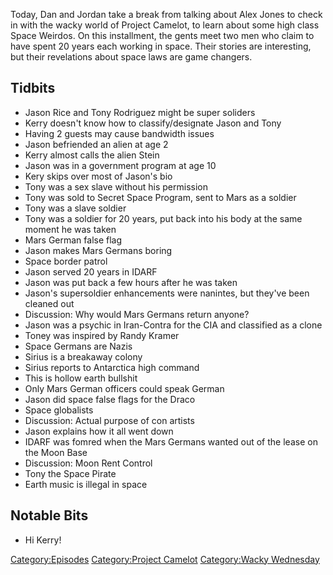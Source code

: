 {{DEFAULTSORT:
    #_EPISODE_0229:Mars Germans and Moon Leases
}}{{Episode
    | title           = Mars Germans and Moon Leases
    | caption         = [https://knowledgefight.libsyn.com/knowledge-fight-mars-germans-and-moon-leases Listen to this episode on Libsyn]
    | episodeNumber   = 229
    | length          = 01:32:11
    | airDate         = November 14, 2018
    | episodeType     = [[:Category:Project Camelot|Project Camelot]], [[:Category:Wacky Wednesday|Wacky Wednesday]]
    | appearance      = [[Kerry Cassidy]], [[Jason Rice]], [[Tony Rodriguez]], [[Randy Kramer]]
    | oocDrop         = You started out as an Illuminati Sex Slave
    | previousEpisode = [[228: Old Alex Clips]]
    | nextEpisode     = [[230A: Obama Deception, Part 1]]
}}

{{Stub}}

Today, Dan and Jordan take a break from talking about Alex Jones to check in with the wacky world of Project Camelot, to learn about some high class Space Weirdos. On this installment, the gents meet two men who claim to have spent 20 years each working in space. Their stories are interesting, but their revelations about space laws are game changers.

==Tidbits==

*Jason Rice and Tony Rodriguez might be super soliders
*Kerry doesn't know how to classify/designate Jason and Tony
*Having 2 guests may cause bandwidth issues
*Jason befriended an alien at age 2
*Kerry almost calls the alien Stein
*Jason was in a government program at age 10
*Kery skips over most of Jason's bio
*Tony was a sex slave without his permission
*Tony was sold to Secret Space Program, sent to Mars as a soldier
*Tony was a slave soldier
*Tony was a soldier for 20 years, put back into his body at the same moment he was taken
*Mars German false flag
*Jason makes Mars Germans boring
*Space border patrol
*Jason served 20 years in IDARF
*Jason was put back a few hours after he was taken
*Jason's supersoldier enhancements were nanintes, but they've been cleaned out
*Discussion: Why would Mars Germans return anyone?
*Jason was a psychic in Iran-Contra for the CIA and classified as a clone
*Toney was inspired by Randy Kramer
*Space Germans are Nazis
*Sirius is a breakaway colony
*Sirius reports to Antarctica high command
*This is hollow earth bullshit
*Only Mars German officers could speak German
*Jason did space false flags for the Draco
*Space globalists
*Discussion: Actual purpose of con artists
*Jason explains how it all went down
*IDARF was fomred when the Mars Germans wanted out of the lease on the Moon Base
*Discussion: Moon Rent Control
*Tony the Space Pirate
*Earth music is illegal in space

==Notable Bits==

*Hi Kerry!

[[Category:Episodes]]
[[Category:Project Camelot]]
[[Category:Wacky Wednesday]]
